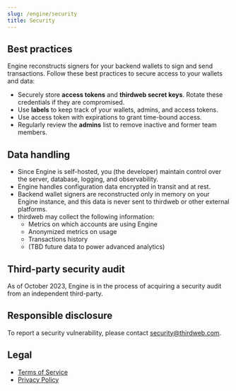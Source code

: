 ```yaml
---
slug: /engine/security
title: Security
---
```


## Best practices

Engine reconstructs signers for your backend wallets to sign and send transactions. Follow these best practices to secure access to your wallets and data:

- Securely store **access tokens** and **thirdweb secret keys**. Rotate these credentials if they are compromised.
- Use **labels** to keep track of your wallets, admins, and access tokens.
- Use access token with expirations to grant time-bound access.
- Regularly review the **admins** list to remove inactive and former team members.

## Data handling

- Since Engine is self-hosted, you (the developer) maintain control over the server, database, logging, and observability.
- Engine handles configuration data encrypted in transit and at rest.
- Backend wallet signers are reconstructed only in memory on your Engine instance, and this data is never sent to thirdweb or other external platforms.
- thirdweb may collect the following information:
  - Metrics on which accounts are using Engine
  - Anonymized metrics on usage
  - Transactions history
  - (TBD future data to power advanced analytics)

## Third-party security audit

As of October 2023, Engine is in the process of acquiring a security audit from an independent third-party.

## Responsible disclosure

To report a security vulnerability, please contact security@thirdweb.com.

## Legal

- [Terms of Service](https://thirdweb.com/tos)
- [Privacy Policy](https://thirdweb.com/privacy)
